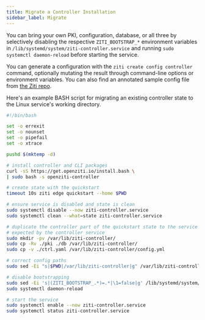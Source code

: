```yaml
---
title: Migrate a Controller Installation
sidebar_label: Migrate
---
```


You can bring your own PKI, configuration, database, or all three by selectively disabling the respective `ZITI_BOOTSTRAP_*` environment variables in `/lib/systemd/system/ziti-controller.service` and running `sudo systemctl daemon-reload` before starting the service.

You can generate a configuration with the `ziti create config controller` command, optionally mutating the result through command-line options or environment variables. You can also find an annotated sample config file from [the Ziti repo](https://github.com/openziti/ziti/blob/main/etc/ctrl.with.edge.yml).

Here's an example BASH script for migrating an existing controller state to the Linux service's working directory.

```bash
#!/bin/bash

set -o errexit
set -o nounset
set -o pipefail
set -o xtrace

pushd $(mktemp -d)

# install controller and CLI packages
curl -sS https://get.openziti.io/install.bash \
| sudo bash -s openziti-controller

# create state with the quickstart
timeout 10s ziti edge quickstart --home $PWD

# ensure service is disabled and state is clean
sudo systemctl disable --now ziti-controller.service
sudo systemctl clean --what=state ziti-controller.service

# duplicate the controller part of the quickstart state to the service working directory using the config.yml filename
# expected by the controller service
sudo mkdir -pv /var/lib/ziti-controller/
sudo cp -Rv ./pki ./db /var/lib/ziti-controller/
sudo cp -v ./ctrl.yaml /var/lib/ziti-controller/config.yml

# correct config paths
sudo sed -Ei "s|$PWD|/var/lib/ziti-controller|g" /var/lib/ziti-controller/config.yml

# disable bootstrapping
sudo sed -Ei 's|(ZITI_BOOTSTRAP_.*)=.*|\1=false|g' /lib/systemd/system/ziti-controller.service
sudo systemctl daemon-reload

# start the service
sudo systemctl enable --now ziti-controller.service
sudo systemctl status ziti-controller.service

```

